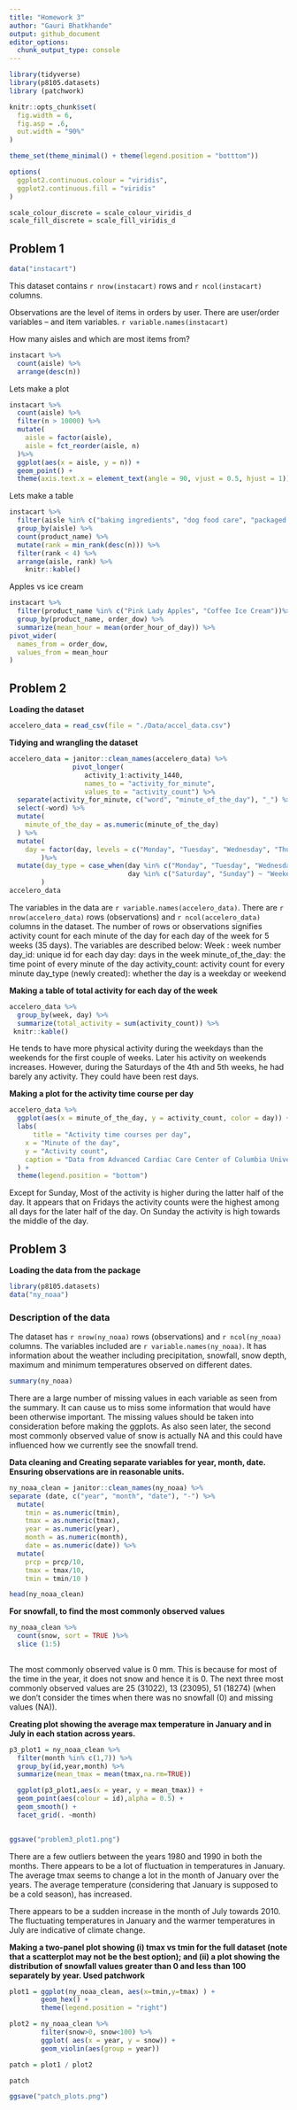```yaml
---
title: "Homework 3"
author: "Gauri Bhatkhande"
output: github_document
editor_options: 
  chunk_output_type: console
---
```


```r
library(tidyverse)
library(p8105.datasets)
library (patchwork)

knitr::opts_chunk$set(
  fig.width = 6,
  fig.asp = .6,
  out.width = "90%"
)

theme_set(theme_minimal() + theme(legend.position = "botttom"))

options(
  ggplot2.continuous.colour = "viridis",
  ggplot2.continuous.fill = "viridis"
)

scale_colour_discrete = scale_colour_viridis_d
scale_fill_discrete = scale_fill_viridis_d
```

## Problem 1

```r
data("instacart")
```
This dataset contains `r nrow(instacart)` rows and `r ncol(instacart)` columns. 

Observations are the level of items in orders by user. There are user/order variables -- and item variables. `r variable.names(instacart)`

How many aisles and which are most items from? 
```r
instacart %>%
  count(aisle) %>%
  arrange(desc(n))
```
Lets make a plot 

```r
instacart %>%
  count(aisle) %>%
  filter(n > 10000) %>% 
  mutate(
    aisle = factor(aisle), 
    aisle = fct_reorder(aisle, n)
  )%>%
  ggplot(aes(x = aisle, y = n)) +
  geom_point() +
  theme(axis.text.x = element_text(angle = 90, vjust = 0.5, hjust = 1))
```

Lets make a table 

```r
instacart %>%
  filter(aisle %in% c("baking ingredients", "dog food care", "packaged vegetables fruits")) %>%
  group_by(aisle) %>%
  count(product_name) %>%
  mutate(rank = min_rank(desc(n))) %>%
  filter(rank < 4) %>%
  arrange(aisle, rank) %>%
    knitr::kable()
```
Apples vs ice cream 

```r
instacart %>%
  filter(product_name %in% c("Pink Lady Apples", "Coffee Ice Cream"))%>%
  group_by(product_name, order_dow) %>%
  summarize(mean_hour = mean(order_hour_of_day)) %>%
pivot_wider(
  names_from = order_dow, 
  values_from = mean_hour
)
```

## Problem 2

**Loading the dataset**

```r
accelero_data = read_csv(file = "./Data/accel_data.csv")
```

**Tidying and wrangling the dataset**

```r
accelero_data = janitor::clean_names(accelero_data) %>%
                pivot_longer(
                   activity_1:activity_1440,
                   names_to = "activity_for_minute",
                   values_to = "activity_count") %>%
  separate(activity_for_minute, c("word", "minute_of_the_day"), "_") %>%
  select(-word) %>%
  mutate(
    minute_of_the_day = as.numeric(minute_of_the_day)
  ) %>%
  mutate(
    day = factor(day, levels = c("Monday", "Tuesday", "Wednesday", "Thursday", "Friday", "Saturday", "Sunday"))
        )%>%
  mutate(day_type = case_when(day %in% c("Monday", "Tuesday", "Wednesday", "Thursday", "Friday") ~ "Weekday",
                              day %in% c("Saturday", "Sunday") ~ "Weekend")
        )
accelero_data
```
The variables in the data are `r variable.names(accelero_data)`. There are `r nrow(accelero_data)` rows (observations) and `r ncol(accelero_data)` columns in the dataset. The number of rows or observations signifies activity count for each minute of the day for each day of the week for 5 weeks (35 days).
The variables are described below: 
Week : week number
day_id: unique id for each day
day: days in the week 
minute_of_the_day: the time point of every minute of the day
activity_count: activity count for every minute 
day_type (newly created): whether the day is a weekday or weekend

**Making a table of total activity for each day of the week**

```r
accelero_data %>%
  group_by(week, day) %>%
  summarize(total_activity = sum(activity_count)) %>%
 knitr::kable()
```
He tends to have more physical activity during the weekdays than the weekends for the first couple of weeks. Later his activity on weekends increases. However, during the Saturdays of the 4th and 5th weeks, he had barely any activity. They could have been rest days. 


**Making a plot for the activity time course per day**
```r
accelero_data %>%
  ggplot(aes(x = minute_of_the_day, y = activity_count, color = day)) + geom_line() +
  labs(
      title = "Activity time courses per day",
    x = "Minute of the day",
    y = "Activity count",
    caption = "Data from Advanced Cardiac Care Center of Columbia University Medical Center"
  ) +
  theme(legend.position = "bottom")
```

Except for Sunday, Most of the activity is higher during the latter half of the day. It appears that on Fridays the activity counts were the highest among all days for the later half of the day. On Sunday the activity is high towards the middle of the day. 


## Problem 3

**Loading the data from the package**

```r
library(p8105.datasets)
data("ny_noaa")

```

### Description of the data

The dataset has `r nrow(ny_noaa)` rows (observations) and `r ncol(ny_noaa)` columns. The variables included are `r variable.names(ny_noaa)`. It has information about the weather including precipitation, snowfall, snow depth, maximum and minimum temperatures observed on different dates. 


```r
summary(ny_noaa)

```

There are a large number of missing values in each variable as seen from the summary. It can cause us to miss some information that would have been otherwise important. The missing values should be taken into consideration before making the ggplots. As also seen later, the second most commonly observed value of snow is actually NA and this could have influenced how we currently see the snowfall trend. 

**Data cleaning and Creating separate variables for year, month, date. Ensuring observations are in reasonable units.**

```r
ny_noaa_clean = janitor::clean_names(ny_noaa) %>%
separate (date, c("year", "month", "date"), "-") %>%
  mutate(
    tmin = as.numeric(tmin), 
    tmax = as.numeric(tmax), 
    year = as.numeric(year),
    month = as.numeric(month),
    date = as.numeric(date)) %>%
  mutate(
    prcp = prcp/10,
    tmax = tmax/10,
    tmin = tmin/10 )

head(ny_noaa_clean)
```
**For snowfall, to find the most commonly observed values**

```r
ny_noaa_clean %>%
  count(snow, sort = TRUE )%>%
  slice (1:5)
  
```

The most commonly observed value is 0 mm. This is because for most of the time in the year, it does not snow and hence it is 0. The next three most commonly observed values are 25 (31022), 13 (23095), 51 (18274) (when we don't consider the times when there was no snowfall (0) and missing values (NA)).
 

**Creating plot showing the average max temperature in January and in July in each station across years.**

```r
p3_plot1 = ny_noaa_clean %>%
  filter(month %in% c(1,7)) %>%
  group_by(id,year,month) %>%
  summarize(mean_tmax = mean(tmax,na.rm=TRUE))

  ggplot(p3_plot1,aes(x = year, y = mean_tmax)) +
  geom_point(aes(colour = id),alpha = 0.5) + 
  geom_smooth() + 
  facet_grid(. ~month) 
  

ggsave("problem3_plot1.png")

```
There are a few outliers between the years 1980 and 1990 in both the months. There appears to be a lot of fluctuation in temperatures in January. The average tmax seems to change a lot in the month of January over the years. The average temperature (considering that January is supposed to be a cold season), has increased. 

There appears to be a sudden increase in the month of July towards 2010. 
The fluctuating temperatures in January and the warmer temperatures in July are indicative of climate change. 


**Making a two-panel plot showing (i) tmax vs tmin for the full dataset (note that a scatterplot may not be the best option); and (ii)  a plot showing the distribution of snowfall values greater than 0 and less than 100 separately by year. Used patchwork**

```r

plot1 = ggplot(ny_noaa_clean, aes(x=tmin,y=tmax) ) + 
        geom_hex() +
        theme(legend.position = "right")

plot2 = ny_noaa_clean %>%
        filter(snow>0, snow<100) %>%
        ggplot( aes(x = year, y = snow)) + 
        geom_violin(aes(group = year)) 

patch = plot1 / plot2

patch

ggsave("patch_plots.png")
```






